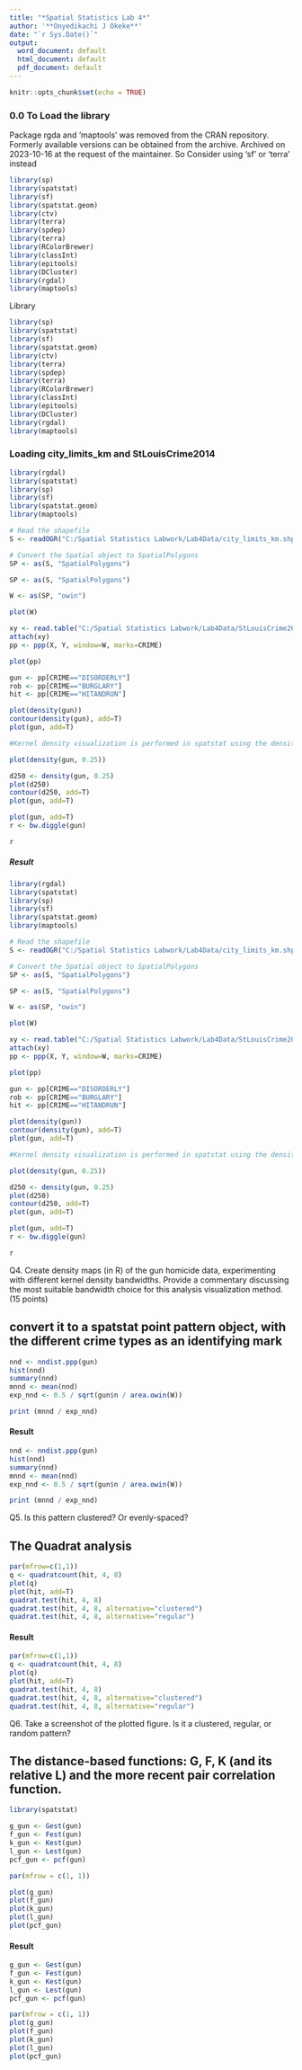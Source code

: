 ---
title: "*Spatial Statistics Lab 4*"
author: '**Onyedikachi J Okeke**'
date: "`r Sys.Date()`"
output:
  word_document: default
  html_document: default
  pdf_document: default
---

```{r setup, include=FALSE}
knitr::opts_chunk$set(echo = TRUE)
```

### **0.0 To Load the library**
Package rgda and ‘maptools’ was removed from the CRAN repository.
Formerly available versions can be obtained from the archive.
Archived on 2023-10-16 at the request of the maintainer.
So Consider using 'sf' or 'terra' instead

```{r,comment="",echo=TRUE,eval=FALSE}
library(sp)
library(spatstat)
library(sf)
library(spatstat.geom)
library(ctv)
library(terra)
library(spdep)
library(terra)
library(RColorBrewer)
library(classInt)
library(epitools)
library(DCluster)
library(rgdal)
library(maptools)

```
Library 
```{r,echo=F,results='Show', fig.show='hold',eval=T}
library(sp)
library(spatstat)
library(sf)
library(spatstat.geom)
library(ctv)
library(terra)
library(spdep)
library(terra)
library(RColorBrewer)
library(classInt)
library(epitools)
library(DCluster)
library(rgdal)
library(maptools)

```

### **Loading city_limits_km and StLouisCrime2014**

```{r,comment="",echo=TRUE,eval=FALSE}
library(rgdal)
library(spatstat)
library(sp)
library(sf)
library(spatstat.geom)
library(maptools)

# Read the shapefile
S <- readOGR("C:/Spatial Statistics Labwork/Lab4Data/city_limits_km.shp")

# Convert the Spatial object to SpatialPolygons
SP <- as(S, "SpatialPolygons")

SP <- as(S, "SpatialPolygons")

W <- as(SP, "owin")

plot(W)

xy <- read.table("C:/Spatial Statistics Labwork/Lab4Data/StLouisCrime2014.txt", header=T, sep="\t")
attach(xy)
pp <- ppp(X, Y, window=W, marks=CRIME)

plot(pp)

gun <- pp[CRIME=="DISORDERLY"]
rob <- pp[CRIME=="BURGLARY"]
hit <- pp[CRIME=="HITANDRUN"]

plot(density(gun))
contour(density(gun), add=T)
plot(gun, add=T)

#Kernel density visualization is performed in spatstat using the density() function

plot(density(gun, 0.25))

d250 <- density(gun, 0.25)
plot(d250)
contour(d250, add=T)
plot(gun, add=T)

plot(gun, add=T)
r <- bw.diggle(gun)

r

```
##### Result
```{r,echo=F,results='Show', fig.show='hold',eval=T}
library(rgdal)
library(spatstat)
library(sp)
library(sf)
library(spatstat.geom)
library(maptools)

# Read the shapefile
S <- readOGR("C:/Spatial Statistics Labwork/Lab4Data/city_limits_km.shp")

# Convert the Spatial object to SpatialPolygons
SP <- as(S, "SpatialPolygons")

SP <- as(S, "SpatialPolygons")

W <- as(SP, "owin")

plot(W)

xy <- read.table("C:/Spatial Statistics Labwork/Lab4Data/StLouisCrime2014.txt", header=T, sep="\t")
attach(xy)
pp <- ppp(X, Y, window=W, marks=CRIME)

plot(pp)

gun <- pp[CRIME=="DISORDERLY"]
rob <- pp[CRIME=="BURGLARY"]
hit <- pp[CRIME=="HITANDRUN"]

plot(density(gun))
contour(density(gun), add=T)
plot(gun, add=T)

#Kernel density visualization is performed in spatstat using the density() function

plot(density(gun, 0.25))

d250 <- density(gun, 0.25)
plot(d250)
contour(d250, add=T)
plot(gun, add=T)

plot(gun, add=T)
r <- bw.diggle(gun)

r
```

Q4. Create density maps (in R) of the gun homicide data, experimenting with different kernel density bandwidths. Provide a commentary discussing the most suitable bandwidth choice for this analysis visualization method. (15 points)


## **convert it to a spatstat point pattern object, with the different crime types as an identifying mark**

```{r,comment="",echo=TRUE,eval=FALSE}
nnd <- nndist.ppp(gun)
hist(nnd)
summary(nnd)
mnnd <- mean(nnd)
exp_nnd <- 0.5 / sqrt(gun$n / area.owin(W))

print (mnnd / exp_nnd)

```
#### Result
```{r,echo=F,results='Show', fig.show='hold',eval=T}
nnd <- nndist.ppp(gun)
hist(nnd)
summary(nnd)
mnnd <- mean(nnd)
exp_nnd <- 0.5 / sqrt(gun$n / area.owin(W))

print (mnnd / exp_nnd)
```

Q5. Is this pattern clustered? Or evenly-spaced?


## **The Quadrat analysis**

```{r,comment="",echo=TRUE,eval=FALSE}
par(mfrow=c(1,1))
q <- quadratcount(hit, 4, 8)
plot(q)
plot(hit, add=T)
quadrat.test(hit, 4, 8)
quadrat.test(hit, 4, 8, alternative="clustered")
quadrat.test(hit, 4, 8, alternative="regular")

```
#### Result
```{r,echo=F,results='Show', fig.show='hold',eval=T}
par(mfrow=c(1,1))
q <- quadratcount(hit, 4, 8)
plot(q)
plot(hit, add=T)
quadrat.test(hit, 4, 8)
quadrat.test(hit, 4, 8, alternative="clustered")
quadrat.test(hit, 4, 8, alternative="regular")

```

Q6. Take a screenshot of the plotted figure. Is it a clustered, regular, or random pattern?

## **The distance-based functions: G, F, K (and its relative L) and the more recent pair correlation function.**

```{r,comment="",echo=TRUE,eval=FALSE}

library(spatstat) 

g_gun <- Gest(gun)
f_gun <- Fest(gun)
k_gun <- Kest(gun)
l_gun <- Lest(gun)
pcf_gun <- pcf(gun)

par(mfrow = c(1, 1))

plot(g_gun)
plot(f_gun)
plot(k_gun)
plot(l_gun)
plot(pcf_gun)

```
#### Result
```{r,echo=F,results='Show', fig.show='hold',eval=T}

g_gun <- Gest(gun)
f_gun <- Fest(gun)
k_gun <- Kest(gun)
l_gun <- Lest(gun)
pcf_gun <- pcf(gun)

par(mfrow = c(1, 1))
plot(g_gun)
plot(f_gun)
plot(k_gun)
plot(l_gun)
plot(pcf_gun)

```

